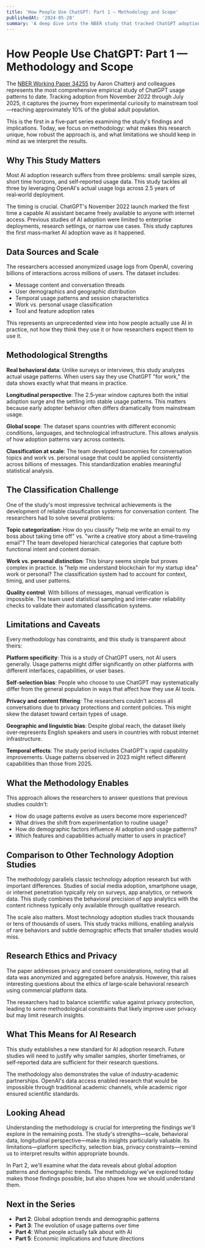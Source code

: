 ```yaml
---
title: 'How People Use ChatGPT: Part 1 — Methodology and Scope'
publishedAt: '2024-05-28'
summary: 'A deep dive into the NBER study that tracked ChatGPT adoption from launch to 10% global penetration. What the methodology reveals about AI adoption research and why this study matters.'
---
```


# How People Use ChatGPT: Part 1 — Methodology and Scope

The <a href="https://www.nber.org/papers/w34255" target="_blank" rel="noopener noreferrer">NBER Working Paper 34255</a> by Aaron Chatterji and colleagues represents the most comprehensive empirical study of ChatGPT usage patterns to date. Tracking adoption from November 2022 through July 2025, it captures the journey from experimental curiosity to mainstream tool—reaching approximately 10% of the global adult population.

This is the first in a five‑part series examining the study's findings and implications. Today, we focus on methodology: what makes this research unique, how robust the approach is, and what limitations we should keep in mind as we interpret the results.

## Why This Study Matters

Most AI adoption research suffers from three problems: small sample sizes, short time horizons, and self‑reported usage data. This study tackles all three by leveraging OpenAI's actual usage logs across 2.5 years of real‑world deployment.

The timing is crucial. ChatGPT's November 2022 launch marked the first time a capable AI assistant became freely available to anyone with internet access. Previous studies of AI adoption were limited to enterprise deployments, research settings, or narrow use cases. This study captures the first mass‑market AI adoption wave as it happened.

## Data Sources and Scale

The researchers accessed anonymized usage logs from OpenAI, covering billions of interactions across millions of users. The dataset includes:

- Message content and conversation threads
- User demographics and geographic distribution  
- Temporal usage patterns and session characteristics
- Work vs. personal usage classification
- Tool and feature adoption rates

This represents an unprecedented view into how people actually use AI in practice, not how they think they use it or how researchers expect them to use it.

## Methodological Strengths

**Real behavioral data**: Unlike surveys or interviews, this study analyzes actual usage patterns. When users say they use ChatGPT "for work," the data shows exactly what that means in practice.

**Longitudinal perspective**: The 2.5‑year window captures both the initial adoption surge and the settling into stable usage patterns. This matters because early adopter behavior often differs dramatically from mainstream usage.

**Global scope**: The dataset spans countries with different economic conditions, languages, and technological infrastructure. This allows analysis of how adoption patterns vary across contexts.

**Classification at scale**: The team developed taxonomies for conversation topics and work vs. personal usage that could be applied consistently across billions of messages. This standardization enables meaningful statistical analysis.

## The Classification Challenge

One of the study's most impressive technical achievements is the development of reliable classification systems for conversation content. The researchers had to solve several problems:

**Topic categorization**: How do you classify "help me write an email to my boss about taking time off" vs. "write a creative story about a time‑traveling email"? The team developed hierarchical categories that capture both functional intent and content domain.

**Work vs. personal distinction**: This binary seems simple but proves complex in practice. Is "help me understand blockchain for my startup idea" work or personal? The classification system had to account for context, timing, and user patterns.

**Quality control**: With billions of messages, manual verification is impossible. The team used statistical sampling and inter‑rater reliability checks to validate their automated classification systems.

## Limitations and Caveats

Every methodology has constraints, and this study is transparent about theirs:

**Platform specificity**: This is a study of ChatGPT users, not AI users generally. Usage patterns might differ significantly on other platforms with different interfaces, capabilities, or user bases.

**Self‑selection bias**: People who choose to use ChatGPT may systematically differ from the general population in ways that affect how they use AI tools.

**Privacy and content filtering**: The researchers couldn't access all conversations due to privacy protections and content policies. This might skew the dataset toward certain types of usage.

**Geographic and linguistic bias**: Despite global reach, the dataset likely over‑represents English speakers and users in countries with robust internet infrastructure.

**Temporal effects**: The study period includes ChatGPT's rapid capability improvements. Usage patterns observed in 2023 might reflect different capabilities than those from 2025.

## What the Methodology Enables

This approach allows the researchers to answer questions that previous studies couldn't:

- How do usage patterns evolve as users become more experienced?
- What drives the shift from experimentation to routine usage?
- How do demographic factors influence AI adoption and usage patterns?
- Which features and capabilities actually matter to users in practice?

## Comparison to Other Technology Adoption Studies

The methodology parallels classic technology adoption research but with important differences. Studies of social media adoption, smartphone usage, or internet penetration typically rely on surveys, app analytics, or network data. This study combines the behavioral precision of app analytics with the content richness typically only available through qualitative research.

The scale also matters. Most technology adoption studies track thousands or tens of thousands of users. This study tracks millions, enabling analysis of rare behaviors and subtle demographic effects that smaller studies would miss.

## Research Ethics and Privacy

The paper addresses privacy and consent considerations, noting that all data was anonymized and aggregated before analysis. However, this raises interesting questions about the ethics of large‑scale behavioral research using commercial platform data.

The researchers had to balance scientific value against privacy protection, leading to some methodological constraints that likely improve user privacy but may limit research insights.

## What This Means for AI Research

This study establishes a new standard for AI adoption research. Future studies will need to justify why smaller samples, shorter timeframes, or self‑reported data are sufficient for their research questions.

The methodology also demonstrates the value of industry‑academic partnerships. OpenAI's data access enabled research that would be impossible through traditional academic channels, while academic rigor ensured scientific standards.

## Looking Ahead

Understanding the methodology is crucial for interpreting the findings we'll explore in the remaining posts. The study's strengths—scale, behavioral data, longitudinal perspective—make its insights particularly valuable. Its limitations—platform specificity, selection bias, privacy constraints—remind us to interpret results within appropriate bounds.

In Part 2, we'll examine what the data reveals about global adoption patterns and demographic trends. The methodology we've explored today makes those findings possible, but also shapes how we should understand them.

## Next in the Series

- **Part 2**: Global adoption trends and demographic patterns
- **Part 3**: The evolution of usage patterns over time  
- **Part 4**: What people actually talk about with AI
- **Part 5**: Economic implications and future directions
